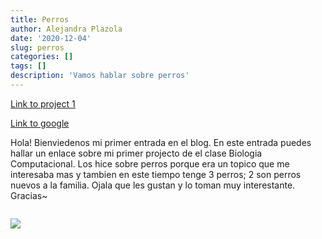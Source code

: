 ```yaml
---
title: Perros
author: Alejandra Plazola
date: '2020-12-04'
slug: perros
categories: []
tags: []
description: 'Vamos hablar sobre perros'
---
```

[Link to project 1](/projects/project1/)

[Link to google](https://www.google.com)

Hola! Bienviedenos mi primer entrada en el blog.
    En este entrada puedes hallar un enlace sobre mi primer projecto de el clase Biologia Computacional. 
Los hice sobre perros porque era un topico que me interesaba mas y tambien en este tiempo tenge 3 perros; 2 son perros nuevos a la familia.
Ojala que les gustan y lo toman muy interestante.
Gracias~
```r

```



![](/img/doggo.jpeg)
